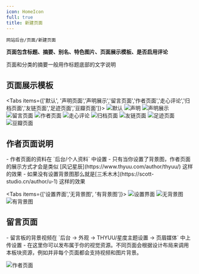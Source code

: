 ```yaml
---
icon: HomeIcon
full: true
title: 新建页面
---
```


`网站后台/页面/新建页面`

**页面包含标题、摘要、别名、特色图片、页面展示模板、是否启用评论**

<Callout title="关于摘要">
  页面和分类的摘要一般用作标题底部的文字说明
</Callout>

## 页面展示模板

<Tabs items={['默认', '声明页面','声明展示','留言页面','作者页面','走心评论','归档页面','友链页面','足迹页面','豆瓣页面']}>
  <Tab value="默认">
		![默认](/imgs/1753360866139.avif)
	</Tab>
  <Tab value="声明页面">
		![声明](/imgs/1744008865347.avif)
	</Tab>
  <Tab value="声明展示">
		![声明展示](/imgs/1744008989114.avif)
	</Tab>
  <Tab value="留言页面">
		![留言页面](/imgs/1744009073434.avif)
	</Tab>
  <Tab value="作者页面">
		![作者页面](/imgs/1744009238592.avif)
	</Tab>
  <Tab value="走心评论">
		![走心评论](/imgs/1744009451338.avif)
	</Tab>
  <Tab value="归档页面">
		![归档页面](/imgs/1744009515555.avif)
	</Tab>
  <Tab value="友链页面">
		![友链页面](/imgs/1744009596067.avif)
	</Tab>
  <Tab value="足迹页面">
		![足迹页面](/imgs/1744009664705.avif)
	</Tab>
  <Tab value="豆瓣页面">
		![豆瓣页面](/imgs/1744009696188.avif)
	</Tab>
</Tabs>


## 作者页面说明

<Callout title="重要提示" type="warning">
- 作者页面的资料在 `后台/个人资料` 中设置
- 只有当你设置了背景图，作者页面的展示方式才会是类似 [风记星辰](https://www.thyuu.com/author/thyuu/) 这样的效果
- 如果没有设置背景图那么就是[三禾木木](https://scott-studio.cn/author/u-1) 这样的效果
</Callout>

<Tabs items={['设置界面','无背景图', '有背景图']}>
  <Tab value="设置界面">
		![设置界面](/imgs/1749647606757.avif)
	</Tab>
  <Tab value="无背景图">
		![无背景图](/imgs/1744009238592.avif)
	</Tab>
  <Tab value="有背景图">
		![有背景图](/imgs/1753361449883.avif)
	</Tab>
</Tabs>

## 留言页面

<Callout title="留言页面说明">
- 留言板的背景视频在 `后台 -> 外观 -> THYUU/星度主题设置 -> 页眉媒体` 中上传设置
- 在这里你可以发布属于你的视觉资源。不同页面会根据设计布局来调用本板块资源，例如并非每个页面都会支持视频和图片背景。
</Callout>

 ![作者页面](/imgs/1749648736919.avif)
